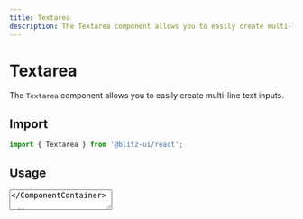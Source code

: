 ```yaml
---
title: Textarea
description: The Textarea component allows you to easily create multi-line text inputs.
---
```


# Textarea

The `Textarea` component allows you to easily create multi-line text inputs.

## Import

```js
import { Textarea } from '@blitz-ui/react';
```

## Usage

<ComponentContainer>
  <Textarea placeholder="Here is a sample placeholder" />
</ComponentContainer>

```jsx
<Textarea placeholder="Here is a sample placeholder" />
```

### Textarea sizes

Use the `size` prop to change the size of the Textarea's text.
You can set the value to `xs`, `sm`, `md` or `lg`.

<ComponentContainer>
  <Textarea placeholder="extra small size" size="xs" />
  <Textarea placeholder="small size" size="sm" />
  <Textarea placeholder="medium size" size="md" />
  <Textarea placeholder="large size" size="lg" />
</ComponentContainer>

```jsx
<div className="flex items-center gap-2">
  <Textarea placeholder="extra small size" size="xs" />
  <Textarea placeholder="small size" size="sm" />
  <Textarea placeholder="medium size" size="md" />
  <Textarea placeholder="large size" size="lg" />
</div>
```

### Textarea variants

Use the `variant` prop to change the visual style of the Textarea.
You can set the value to `outline`, `flushed`, `filled` or `unstyled`.

<ComponentContainer>
  <Textarea variant="outline" placeholder="outline" />
  <Textarea variant="flushed" placeholder="flushed" />
  <Textarea variant="filled" placeholder="filled" />
  <Textarea variant="unstyled" placeholder="unstyled" />
</ComponentContainer>

```jsx
<div className="flex items-center gap-2">
  <Textarea variant="outline" placeholder="outline" />
  <Textarea variant="flushed" placeholder="flushed" />
  <Textarea variant="filled" placeholder="filled" />
  <Textarea variant="unstyled" placeholder="unstyled" />
</div>
```

### Disabled Textarea

<ComponentContainer>
  <Textarea isDisabled placeholder="Here is a sample placeholder" />
</ComponentContainer>
```jsx
<Textarea isDisabled placeholder="Here is a sample placeholder" />
```

### Invalid Textarea

<ComponentContainer>
  <Textarea isInvalid placeholder="Here is a sample placeholder" />
</ComponentContainer>

```jsx
<Textarea isInvalid placeholder="Here is a sample placeholder" />
```

## Props

##### `variant`

- Description: The visual style of the textarea.
- Type: `unstyled` | `outline` | `flushed` | `filled`
- Default: `outline`

##### `size`

- Description: The size of the textarea's text.
- Type: `xs` | `sm` | `md` | `lg`
- Default: `md`

##### `isInvalid`

- Description: If `true`, the form control will be invalid. This has 2 side effects: - The FormLabel
  and FormErrorIcon will have `data-invalid`
  set to `true` - The form element (e.g, Input) will have `aria-invalid` set to `true`
- Type: `boolean`
- Default: `false`

##### `isReadOnly`

- Description: If `true`, the form control will be `readonly`
- Type: `boolean`
- Default: `false`

##### `isRequired`

- Description:
  If `true`, the form control will be required. This has 2 side effects: - The FormLabel will show a required indicator - The form
  element (e.g, Input) will have `aria-required` set to `true`
- Type: `boolean`
- Default: `false`
